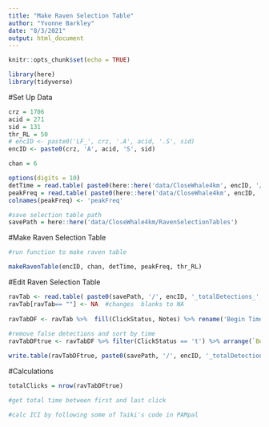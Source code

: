 ```yaml
---
title: "Make Raven Selection Table"
author: "Yvonne Barkley"
date: "8/3/2021"
output: html_document
---
```


```r
knitr::opts_chunk$set(echo = TRUE)
```

```r
library(here)
library(tidyverse)
```

#Set Up Data
```r
crz = 1706
acid = 271
sid = 131
thr_RL = 50
# encID <- paste0('LF_', crz, '.A', acid, '.S', sid)
encID <- paste0(crz, 'A', acid, 'S', sid)

chan = 6

options(digits = 10)
detTime = read.table( paste0(here::here('data/CloseWhale4km', encID, '/metadata/', paste0(encID, '_DetStart_RavenFile.csv')) ))
peakFreq = read.table( paste0(here::here('data/CloseWhale4km', encID, '/metadata/', paste0(encID, '_PeakFreq_RavenFile.csv')) ))
colnames(peakFreq) <- 'peakFreq'

#save selection table path
savePath = here::here('data/CloseWhale4km/RavenSelectionTables')
```
#Make Raven Selection Table
```r
#run function to make raven table

makeRavenTable(encID, chan, detTime, peakFreq, thr_RL)
```
#Edit Raven Selection Table
```r
ravTab <- read.table( paste0(savePath, '/', encID, '_totalDetections_', thr_RL,'RL_hp', chan, '.selections.txt'), sep = "\t", header = T )
ravTab[ravTab== ""] <- NA  #changes  blanks to NA
                     
ravTabDF <- ravTab %>%  fill(ClickStatus, Notes) %>% rename('Begin Time (s)' = Begin.Time..s., 'End Time (s)' = End.Time..s., 'Low Freq (Hz)' = Low.Freq..Hz., 'High Freq (Hz)' = High.Freq..Hz.)
  
#remove false detections and sort by time
ravTabDFtrue <- ravTabDF %>% filter(ClickStatus == 't') %>% arrange(`Begin Time (s)`)

write.table(ravTabDFtrue, paste0(savePath, '/', encID, '_totalDetections_', thr_RL,'RL_hp', chan, '_EDIT.selections.txt') , row.names = F, sep = "\t", quote=F)

```
#Calculations
```r
totalClicks = nrow(ravTabDFtrue)

#get total time between first and last click

#calc ICI by following some of Taiki's code in PAMpal
```


